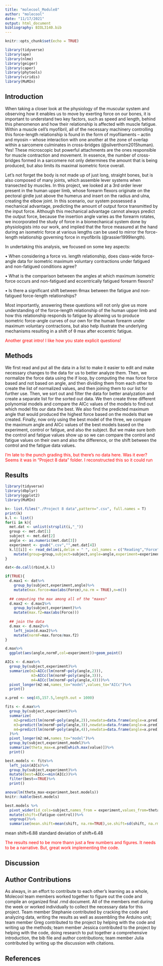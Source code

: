 ```yaml
---
title: "molecool_Module8"
author: "molecool"
date: "11/17/2021"
output: html_document
bibliography: BIOL3140.bib
---
```


<!-- for comments -->
<style>
div.comment pre { background-color:#ffbbbb; }
div.comment pre.r { background-color:#ffbbbb; }
div.comment {color: red;}
</style>

```r
knitr::opts_chunk$set(echo = TRUE)
```


```r
library(tidyverse)
library(ape)
library(nlme)
library(geiger)
library(caper)
library(phytools)
library(viridis)
library(MuMIn)
```
## Introduction

When taking a closer look at the physiology of the muscular system and observing how it enables us to move by exerting force on our bones, it is important to understand two key factors, such as speed and length, behind this phenomenon and how their relationship is affected with muscle fatigue. Within a muscle cell’s myofibril, all of the necessary machinery controlling this force-length relationship is found in the form of myofilaments – actin and myosin – whose interaction with one another at the zone of overlap within a sarcomere culminates in cross-bridges (@silverthorn2015human). Yes! These microscopic but powerful attachments are the ones responsible for muscle contraction and movement. In essence, the number of cross-bridges formed in a sarcomere not only determines the amount that is being produced, but also limits its maximal isometric force overall. 

Let’s not forget the body is not made up of just long, straight bones, but is also composed of many joints, which assemble lever systems when transected by muscles. In this project, we looked at a 3rd order lever present in the human upper limb, whose forearm flexors originate on the pectoral girdle just above the humerus and insert on the radius and ulna, creating the elbow joint. In this scenario, our system possessed a mechanical advantage, predicting the amount of output force transmitted by the input force. Although this mechanical advantage cannot always predict the output force, because the insertion angle varies as the forearm rotates, we incorporated the study of force in a biomechanical system done by physiologists into our work, and implied that the force measured at the hand during an isometric force at various lengths can be used to mirror the force-length relationship governing force in myofibrils (@rassier1999length).

In undertaking this analysis, we focused on some key aspects:

  •	When considering a force vs. length relationship, does class-wide force-angle data for isometric maximum voluntary contractions under fatigued and non-fatigued conditions agree?

  •	What is the comparison between the angles at which maximum isometric force occurs and non-fatigued and eccentrically fatigued forearm flexors?
  
  •	 Is there a significant shift between θmax between the fatigue and non-fatigued force-length relationships?
  
Most importantly, answering these questions will not only give us more understanding of the force-length relationship of the human upper limb and how this relationship responds to fatigue by allowing us to produce isometric force-angle curves of our own for the human forearm under maximum voluntary contractions, but also help illustrate the underlying mechanisms resulting in a shift of θ max after eccentric fatigue.

<div class="comment">
Another great intro! I like how you state explicit questions!
</div>
## Methods 

We first read and put all the data in a list to make it easier to edit and make necessary changes to the data for us to better analyze them. Then, we normalize the force data using the if loop, by computing the max force force based and not based on angle, and then dividing them from each other to create the list of normalized values, and then joining them to our list for further use. Then, we sort out and filter the data for better analyzation and create a separate list for the sorted out data. We then create three different polynomial models and compare the AICc values of the models to find out which model fits our data the best. We also find the predicted maximum angle that would produced the highest force based on the models that we created. Finally, now only using the best model of the three, we compare the maximum angle and AICc values of the best models based on the experiment, control or fatigue, and also the subject. But we make sure both the control and fatigue values show up so we can compare the control and fatigue values on their own and also the difference, or the shift between the control and the fatigue data values.  

<div class="comment">
I'm late to the punch grading this, but there's no data here. Was it ever? Seems it was in "Project 8 data" folder. I reconstructed this so it could run
</div>
## Results

```r
library(tidyverse)
library(dbplyr)
library(ggplot2)
library(MuMIn)

k<- list.files("./Project 8 data",pattern=".csv", full.names = T)
print(k)
k.l <- list()
for(i in k){
  met.dat <- unlist(strsplit(i,"_"))
  group <- met.dat[1]
  subject <- met.dat[2]
  angle <- as.numeric(met.dat[3])
  experiment <- gsub(".csv","",met.dat[4])
  k.l[[i]] <- read_delim(i,delim = " ", col_names = c("Reading","Force","Unit"), id="Experiment") %>%
    mutate(group=group,subject=subject,angle=angle,experiment=experiment)
}

dat<-do.call(rbind,k.l)

if(TRUE){
  d.max1 <- dat%>%
    group_by(subject,experiment,angle)%>%
    mutate(max.force=max(abs(Force),na.rm = TRUE),n=n())
  
  ## computing the max among all of the "maxes"
  d.max2 <- d.max1%>%
    group_by(subject,experiment)%>%
    mutate(max.f2=max(abs(Force)))
  
  ## join the data
  d.max <- d.max2%>%
    left_join(d.max2)%>%
    mutate(normF=max.force/max.f2)
}
```

```r
d.max%>%
  ggplot(aes(angle,normF,col=experiment))+geom_point()
```

```r
AICs <- d.max%>% 
  group_by(subject,experiment)%>% 
  summarize(m2=AICc(lm(normF~poly(angle,2))), 
            m3=AICc(lm(normF~poly(angle,3))), 
            m4=AICc(lm(normF~poly(angle,4))))%>% 
  pivot_longer(m2:m4,names_to="model",values_to="AICc")%>% 
  print()

x.pred <- seq(45,157.5,length.out = 1000)

fits <- d.max%>%
  group_by(subject,experiment)%>%
  summarize(
    m2=predict(lm(normF~poly(angle,2)),newdata=data.frame(angle=x.pred)), #second order
    m3=predict(lm(normF~poly(angle,3)),newdata=data.frame(angle=x.pred)), #third order
    m4=predict(lm(normF~poly(angle,4)),newdata=data.frame(angle=x.pred)) #fourth order
  )%>%
  pivot_longer(m2:m4,names_to="model")%>%
  group_by(subject,experiment,model)%>%
  summarize(theta_max=x.pred[which.max(value)])%>%
  print()
```


```r
best.models <- fits%>%
  left_join(AICs)%>%
  group_by(subject,experiment)%>%
  mutate(best=AICc==min(AICc))%>%
  filter(best==TRUE)%>%
  print()
```

```r
anova(lm(theta_max~experiment,best.models))
knitr::kable(best.models)
```

```r
best.models %>%
  pivot_wider(id_cols=subject,names_from = experiment,values_from=theta_max)%>%
  mutate(shift=(fatigue-control))%>%
  ungroup()%>%
  summarise(mean.shift=mean(shift, na.rm=TRUE),se.shift=sd(shift, na.rm=TRUE)/sqrt(length(shift)))
```
mean shift=6.88
standard deviation of shift=6.48

<div class="comment">
The results need to be more thann just a few numbers and figures. It needs to be a narrative. But, great work implementing the code.
</div>

## Discussion

## Author Contributions

As always, in an effort to contribute to each other's learning as a whole, Molecool team members worked together to figure out the code and compile an organized final .rmd document. All of the members met during the week or worked individually to collect the necessary data for this project. Team member Stephanie contributed by cracking the code and analyzing data, writing the results as well as assembling the Arduino unit; team member Greg contributed to the project by helping with the code and writing up the methods; team member Jessica contributed to the project by helping with the code, doing research to put together a comprehensive introduction, the bib file and author contributions; team member Julia contributed by writing up the discussion with citations.

## References 